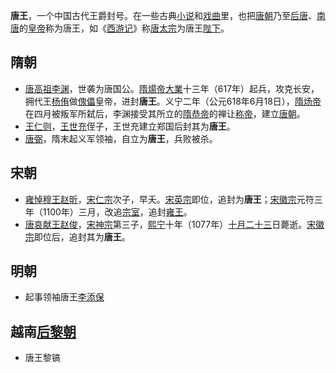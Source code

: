 '''唐王'''，一个中国古代王爵封号。在一些古典[[小说|小说]]和[[戏曲|戏曲]]里，也把[[唐朝|唐朝]]乃至[[后唐|后唐]]、[[南唐|南唐]]的[[皇帝|皇帝]]称为唐王，如《[[西游记|西游记]]》称[[唐太宗|唐太宗]]为唐王[[陛下|陛下]]。

== 隋朝 ==
* [[李渊|唐高祖李渊]]，世袭为唐国公。[[隋煬帝|隋煬帝]][[大業|大業]]十三年（617年）起兵，攻克长安，拥代王[[杨侑|杨侑]]做[[傀儡|傀儡]]皇帝，进封'''唐王'''。义宁二年（公元618年6月18日），[[隋炀帝|隋炀帝]]在四月被叛军所弑后，李渊接受其所立的[[隋恭帝|隋恭帝]]的禅让[[即位|称帝]]，建立[[唐朝|唐朝]]。
*[[王仁则|王仁则]]，[[王世充|王世充]]侄子，王世充建立郑国后封其为'''唐王'''。
*[[唐弼|唐弼]]，隋末起义军领袖，自立为'''唐王'''，兵败被杀。

== 宋朝 ==
*[[趙昕_(宋朝)|雍悼穆王赵昕]]，[[宋仁宗|宋仁宗]]次子，早夭。[[宋英宗|宋英宗]]即位，追封为'''唐王'''；[[宋徽宗|宋徽宗]]元符三年（1100年）三月，改追[[宗室|宗室]]，追封[[雍王|雍王]]。
* [[赵俊_(唐王)|唐哀献王赵俊]]，[[宋神宗|宋神宗]]第三子，[[熙宁|熙宁]]十年（1077年）[[十月廿三|十月二十三]]日薨逝。[[宋徽宗|宋徽宗]]即位后，追封其为'''唐王'''。

== 明朝 ==
{{main|明朝藩王列表 (唐王系)}}
{{明朝諸王列表/唐國}}
*起事领袖唐王[[李添保|李添保]]

==越南[[后黎朝|后黎朝]]==
*唐王黎镐

{{Disambig|cat=二字王爵消歧义|T}}
{{Disambig|T|Cat=二字中国王爵消歧义}}